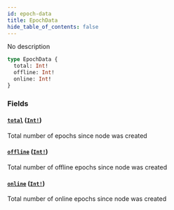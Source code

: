 ```yaml
---
id: epoch-data
title: EpochData
hide_table_of_contents: false
---
```



No description

```graphql
type EpochData {
  total: Int!
  offline: Int!
  online: Int!
}
```


### Fields

#### [`total`](#) ([`Int!`](/docs/testnet/graphql/scalars/int))

Total number of epochs since node was created


#### [`offline`](#) ([`Int!`](/docs/testnet/graphql/scalars/int))

Total number of offline epochs since node was created


#### [`online`](#) ([`Int!`](/docs/testnet/graphql/scalars/int))

Total number of online epochs since node was created




